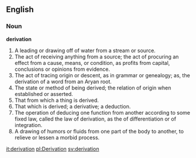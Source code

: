==English==

===Noun===

'''derivation'''

#A leading or drawing off of water from a stream or source.
#The act of receiving anything from a source; the act of procuring an effect from a cause, means, or condition, as profits from capital, conclusions or opinions from evidence.
#The act of tracing origin or descent, as in grammar or genealogy; as, the derivation of a word from an Aryan root.
#The state or method of being derived; the relation of origin when established or asserted.
#That from which a thing is derived.
#That which is derived; a derivative; a deduction.
#The operation of deducing one function from another according to some fixed law, called the law of derivation, as the of differentiation or of integration.
#A drawing of humors or fluids from one part of the body to another, to relieve or lessen a morbid process.

[[it:derivation]]
[[pl:Derivation]]
[[sv:derivation]]